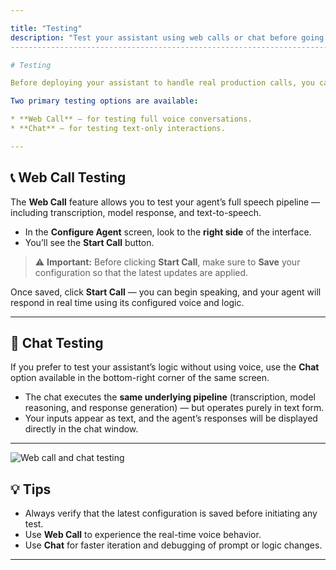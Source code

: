 ```yaml
---

title: "Testing"
description: "Test your assistant using web calls or chat before going live."
-----------------------------------------------------------------------------

# Testing

Before deploying your assistant to handle real production calls, you can **quickly test** it within the Pranthora dashboard. 🧪

Two primary testing options are available:

* **Web Call** — for testing full voice conversations.
* **Chat** — for testing text-only interactions.

---
```


## 📞 Web Call Testing

The **Web Call** feature allows you to test your agent’s full speech pipeline — including transcription, model response, and text-to-speech.

* In the **Configure Agent** screen, look to the **right side** of the interface.
* You’ll see the **Start Call** button.

> ⚠️ **Important:** Before clicking **Start Call**, make sure to **Save** your configuration so that the latest updates are applied.

Once saved, click **Start Call** — you can begin speaking, and your agent will respond in real time using its configured voice and logic.

---

## 💬 Chat Testing

If you prefer to test your assistant’s logic without using voice, use the **Chat** option available in the bottom-right corner of the same screen.

* The chat executes the **same underlying pipeline** (transcription, model reasoning, and response generation) — but operates purely in text form.
* Your inputs appear as text, and the agent’s responses will be displayed directly in the chat window.

---

![Web call and chat testing](/images/assistant_testing.png)


## 💡 Tips

* Always verify that the latest configuration is saved before initiating any test.
* Use **Web Call** to experience the real-time voice behavior.
* Use **Chat** for faster iteration and debugging of prompt or logic changes.

---

